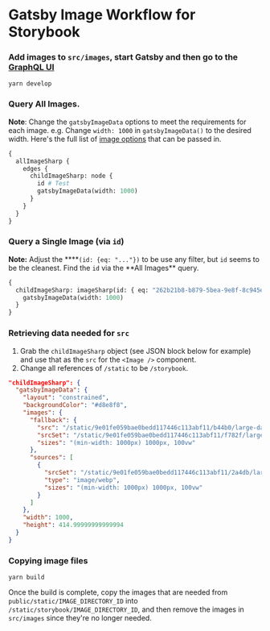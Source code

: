 
<Meta title="Documentation/Gatsby Image Workflow" />

# Gatsby Image Workflow for Storybook

### Add images to `src/images`, start Gatsby and then go to the [GraphQL UI](http://localhost:8000/___graphql)

```shell
yarn develop
```

### Query All Images.

**Note**: Change the `gatsbyImageData` options to meet the requirements for each image. e.g. Change `width: 1000` in `gatsbyImageData()` to the desired width. Here's the full list of [image options](https://www.gatsbyjs.com/docs/reference/built-in-components/gatsby-plugin-image/#image-options) that can be passed in.

```graphql
{
  allImageSharp {
    edges {
      childImageSharp: node {
        id # Test
        gatsbyImageData(width: 1000)
      }
    }
  }
}
```

### Query a Single Image (via `id`)

**Note:** Adjust the \***\*`(id: {eq: "..."})` to be use any filter, but `id` seems to be the cleanest. Find the `id` via the **All Images\*\* query.

```graphql
{
  childImageSharp: imageSharp(id: { eq: "262b21b8-b879-5bea-9e8f-8c945e3c9240" }) {
    gatsbyImageData(width: 1000)
  }
}
```

### Retrieving data needed for `src`

1. Grab the `childImageSharp` object (see JSON block below for example) and use that as the `src` for the `<Image />` component.
2. Change all references of `/static` to be `/storybook`.

```json
"childImageSharp": {
  "gatsbyImageData": {
    "layout": "constrained",
    "backgroundColor": "#d8e8f8",
    "images": {
      "fallback": {
        "src": "/static/9e01fe059bae0bedd117446c113abf11/b44b0/large-dark.jpg",
        "srcSet": "/static/9e01fe059bae0bedd117446c113abf11/f782f/large-dark.jpg 250w,\n/static/9e01fe059bae0bedd117446c113abf11/24d85/large-dark.jpg 500w,\n/static/9e01fe059bae0bedd117446c113abf11/b44b0/large-dark.jpg 1000w,\n/static/9e01fe059bae0bedd117446c113abf11/8ba2d/large-dark.jpg 2000w",
        "sizes": "(min-width: 1000px) 1000px, 100vw"
      },
      "sources": [
        {
          "srcSet": "/static/9e01fe059bae0bedd117446c113abf11/2a4db/large-dark.webp 250w,\n/static/9e01fe059bae0bedd117446c113abf11/c0386/large-dark.webp 500w,\n/static/9e01fe059bae0bedd117446c113abf11/e8e37/large-dark.webp 1000w,\n/static/9e01fe059bae0bedd117446c113abf11/9dca3/large-dark.webp 2000w",
          "type": "image/webp",
          "sizes": "(min-width: 1000px) 1000px, 100vw"
        }
      ]
    },
    "width": 1000,
    "height": 414.99999999999994
  }
}
```

### Copying image files

```shell
yarn build
```

Once the build is complete, copy the images that are needed from `public/static/IMAGE_DIRECTORY_ID` into `/static/storybook/IMAGE_DIRECTORY_ID`, and then remove the images in `src/images` since they're no longer needed.
